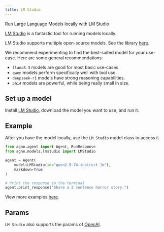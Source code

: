 ```yaml
---
title: LM Studio
---
```


Run Large Language Models locally with LM Studio

[LM Studio](https://lmstudio.ai) is a fantastic tool for running models locally.

LM Studio supports multiple open-source models. See the library [here](https://lmstudio.ai/models).

We recommend experimenting to find the best-suited model for your use-case. Here are some general recommendations:

- `llama3.3` models are good for most basic use-cases.
- `qwen` models perform specifically well with tool use.
- `deepseek-r1` models have strong reasoning capabilities.
- `phi4` models are powerful, while being really small in size.

## Set up a model

Install [LM Studio](https://lmstudio.ai), download the model you want to use, and run it.

## Example

After you have the model locally, use the `LM Studio` model class to access it

<CodeGroup>

```python agent.py
from agno.agent import Agent, RunResponse
from agno.models.lmstudio import LMStudio

agent = Agent(
    model=LMStudio(id="qwen2.5-7b-instruct-1m"),
    markdown=True
)

# Print the response in the terminal
agent.print_response("Share a 2 sentence horror story.")
```

</CodeGroup>

<Note> View more examples [here](../examples/models/lmstudio). </Note>

## Params

<Snippet file="model-lmstudio-params.mdx" />

`LM Studio` also supports the params of [OpenAI](/reference/models/openai).
